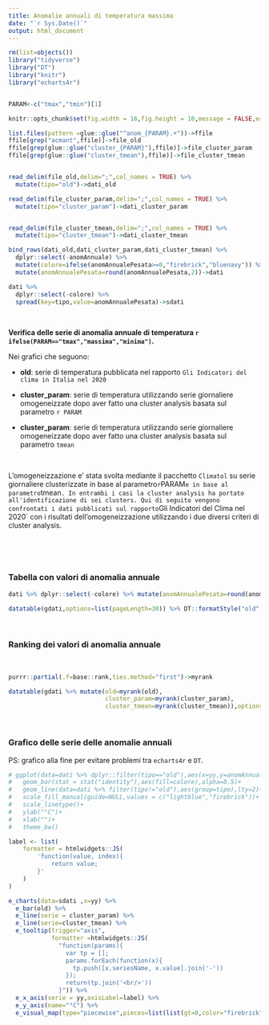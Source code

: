 ```yaml
---
title: Anomalie annuali di temperatura massima
date: "`r Sys.Date()`"
output: html_document
---
```


```r
rm(list=objects())
library("tidyverse")
library("DT")
library("knitr")
library("echarts4r")


PARAM<-c("tmax","tmin")[1]

knitr::opts_chunk$set(fig.width = 16,fig.height = 10,message = FALSE,error = FALSE,warning = FALSE,echo=FALSE)

list.files(pattern =glue::glue("^anom_{PARAM}.+"))->ffile
ffile[grep("acmant",ffile)]->file_old
ffile[grep(glue::glue("cluster_{PARAM}"),ffile)]->file_cluster_param
ffile[grep(glue::glue("cluster_tmean"),ffile)]->file_cluster_tmean


read_delim(file_old,delim=";",col_names = TRUE) %>%
  mutate(tipo="old")->dati_old

read_delim(file_cluster_param,delim=";",col_names = TRUE) %>%
  mutate(tipo="cluster_param")->dati_cluster_param


read_delim(file_cluster_tmean,delim=";",col_names = TRUE) %>%
  mutate(tipo="cluster_tmean")->dati_cluster_tmean

bind_rows(dati_old,dati_cluster_param,dati_cluster_tmean) %>%
  dplyr::select(-anomAnnuale) %>%
  mutate(colore=ifelse(anomAnnualePesata>=0,"firebrick","bluenavy")) %>%
  mutate(anomAnnualePesata=round(anomAnnualePesata,2))->dati

dati %>%
  dplyr::select(-colore) %>%
  spread(key=tipo,value=anomAnnualePesata)->sdati


```

<br>

**Verifica delle serie di anomalia annuale di temperatura `r ifelse(PARAM=="tmax","massima","minima")`.**

Nei grafici che seguono:

- **old**: serie di temperatura pubblicata nel rapporto `Gli Indicatori del clima in Italia nel 2020`

- **cluster_param**: serie di temperatura utilizzando serie giornaliere omogeneizzate dopo aver fatto una cluster analysis basata sul parametro `r PARAM`

- **cluster_param**: serie di temperatura utilizzando serie giornaliere omogeneizzate dopo aver fatto una cluster analysis basata sul parametro `tmean`

<br>

L'omogeneizzazione e' stata svolta mediante il pacchetto `Climatol` su serie giornaliere clusterizzate in base al parametro`r `PARAM` e in base al parametro `tmean`. In entrambi i casi la cluster analysis ha portato all'identificazione di sei clusters. Qui di seguito vengono confrontati i dati pubblicati sul rapporto `Gli Indicatori del Clima nel 2020` con i risultati dell'omogeneizzazione utilizzando i due diversi criteri di cluster analysis.

<br>




<br>

### Tabella con valori di anomalia annuale

```r

dati %>% dplyr::select(-colore) %>% mutate(anomAnnualePesata=round(anomAnnualePesata,2)) %>% spread(key=tipo,value=anomAnnualePesata) %>% arrange(desc(yy)) %>% rename(Anno=yy)->gdati

datatable(gdati,options=list(pageLength=30)) %>% DT::formatStyle("old",backgroundColor = "#C3C3C3")
```


<br>

### Ranking dei valori di anomalia annuale

<br>

```r

purrr::partial(.f=base::rank,ties.method="first")->myrank

datatable(gdati %>% mutate(old=myrank(old),
                           cluster_param=myrank(cluster_param),
                           cluster_tmean=myrank(cluster_tmean)),options=list(pageLength=30)) %>% DT::formatStyle("old",backgroundColor = "#C3C3C3")
```

<br>

### Grafico delle serie delle anomalie annuali

PS: grafico alla fine per evitare problemi tra `echarts4r` e `DT`.

```r
# ggplot(data=dati %>% dplyr::filter(tipo=="old"),aes(x=yy,y=anomAnnualePesata))+
#   geom_bar(stat = stat("identity"),aes(fill=colore),alpha=0.5)+
#   geom_line(data=dati %>% filter(tipo!="old"),aes(group=tipo),lty=2)+
#   scale_fill_manual(guide=NULL,values = c("lightblue","firebrick"))+
#   scale_linetype()+
#   ylab("°C")+
#   xlab("")+
#   theme_bw()

label <- list(
    formatter = htmlwidgets::JS(
        'function(value, index){
            return value;
        }'
    )
)

e_charts(data=sdati ,x=yy) %>% 
  e_bar(old) %>% 
  e_line(serie = cluster_param) %>%
  e_line(serie=cluster_tmean) %>%
  e_tooltip(trigger="axis",
            formatter =htmlwidgets::JS(
              "function(params){
                var tp = [];
                params.forEach(function(x){
                  tp.push([x.seriesName, x.value].join('-'))
                });
                return(tp.join('<br/>'))
              }")) %>%
  e_x_axis(serie = yy,axisLabel=label) %>%
  e_y_axis(name="°C") %>%
  e_visual_map(type="piecewise",pieces=list(list(gt=0,color="firebrick"),list(lte=0,color="blue")))
```